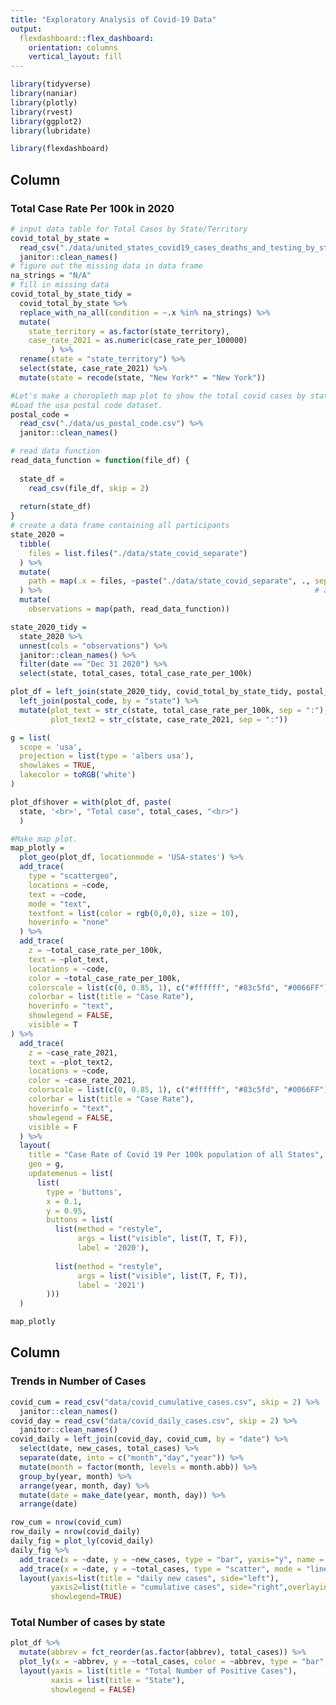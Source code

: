 ```yaml
---
title: "Exploratory Analysis of Covid-19 Data"
output: 
  flexdashboard::flex_dashboard:
    orientation: columns
    vertical_layout: fill
---
```


```r
library(tidyverse)
library(naniar)
library(plotly)
library(rvest)
library(ggplot2)
library(lubridate)

library(flexdashboard)
```

Column {data-width=650}
-----------------------------------------------------------------------

### Total Case Rate Per 100k in 2020

```r
# input data table for Total Cases by State/Territory
covid_total_by_state = 
  read_csv("./data/united_states_covid19_cases_deaths_and_testing_by_state.csv", skip = 2) %>% 
  janitor::clean_names()
# figure out the missing data in data frame
na_strings = "N/A"
# fill in missing data
covid_total_by_state_tidy =
  covid_total_by_state %>% 
  replace_with_na_all(condition = ~.x %in% na_strings) %>% 
  mutate(
    state_territory = as.factor(state_territory),
    case_rate_2021 = as.numeric(case_rate_per_100000)
         ) %>% 
  rename(state = "state_territory") %>% 
  select(state, case_rate_2021) %>% 
  mutate(state = recode(state, "New York*" = "New York"))

#Let's make a choropleth map plot to show the total covid cases by state in US.
#Load the usa postal code dataset.
postal_code = 
  read_csv("./data/us_postal_code.csv") %>% 
  janitor::clean_names()

# read data function
read_data_function = function(file_df) {
  
  state_df = 
    read_csv(file_df, skip = 2)
  
  return(state_df)
}
# create a data frame containing all participants
state_2020 =
  tibble(
    files = list.files("./data/state_covid_separate")
  ) %>% 
  mutate(
    path = map(.x = files, ~paste("./data/state_covid_separate", ., sep = "/"))
  ) %>%                                                             # add path
  mutate(
    observations = map(path, read_data_function))

state_2020_tidy =
  state_2020 %>% 
  unnest(cols = "observations") %>% 
  janitor::clean_names() %>% 
  filter(date == "Dec 31 2020") %>%
  select(state, total_cases, total_case_rate_per_100k)

plot_df = left_join(state_2020_tidy, covid_total_by_state_tidy, postal_code, by = "state") %>% 
  left_join(postal_code, by = "state") %>% 
  mutate(plot_text = str_c(state, total_case_rate_per_100k, sep = ":"),
         plot_text2 = str_c(state, case_rate_2021, sep = ":"))

g = list(
  scope = 'usa',
  projection = list(type = 'albers usa'),
  showlakes = TRUE,
  lakecolor = toRGB('white')
)

plot_df$hover = with(plot_df, paste(
  state, '<br>', "Total case", total_cases, "<br>")
  )

#Make map plot.
map_plotly = 
  plot_geo(plot_df, locationmode = 'USA-states') %>% 
  add_trace(
    type = "scattergeo",
    locations = ~code,
    text = ~code,
    mode = "text",
    textfont = list(color = rgb(0,0,0), size = 10),
    hoverinfo = "none"
  ) %>% 
  add_trace(
    z = ~total_case_rate_per_100k, 
    text = ~plot_text, 
    locations = ~code,
    color = ~total_case_rate_per_100k, 
    colorscale = list(c(0, 0.85, 1), c("#ffffff", "#83c5fd", "#0066FF")),
    colorbar = list(title = "Case Rate"),
    hoverinfo = "text",
    showlegend = FALSE,
    visible = T
) %>% 
  add_trace(
    z = ~case_rate_2021, 
    text = ~plot_text2, 
    locations = ~code,
    color = ~case_rate_2021, 
    colorscale = list(c(0, 0.85, 1), c("#ffffff", "#83c5fd", "#0066FF")),
    colorbar = list(title = "Case Rate"),
    hoverinfo = "text",
    showlegend = FALSE,
    visible = F
  ) %>% 
  layout(
    title = "Case Rate of Covid 19 Per 100k population of all States",
    geo = g,
    updatemenus = list(
      list(
        type = 'buttons',
        x = 0.1,
        y = 0.95,
        buttons = list(
          list(method = "restyle",
               args = list("visible", list(T, T, F)),
               label = '2020'),
          
          list(method = "restyle",
               args = list("visible", list(T, F, T)),
               label = '2021')
        )))
  )

map_plotly
```

Column {data-width=350}
-----------------------------------------------------------------------
### Trends in Number of Cases

```r
covid_cum = read_csv("data/covid_cumulative_cases.csv", skip = 2) %>% 
  janitor::clean_names()
covid_day = read_csv("data/covid_daily_cases.csv", skip = 2) %>% 
  janitor::clean_names()
covid_daily = left_join(covid_day, covid_cum, by = "date") %>% 
  select(date, new_cases, total_cases) %>% 
  separate(date, into = c("month","day","year")) %>% 
  mutate(month = factor(month, levels = month.abb)) %>% 
  group_by(year, month) %>% 
  arrange(year, month, day) %>% 
  mutate(date = make_date(year, month, day)) %>% 
  arrange(date)

row_cum = nrow(covid_cum)
row_daily = nrow(covid_daily)
daily_fig = plot_ly(covid_daily) 
daily_fig %>% 
  add_trace(x = ~date, y = ~new_cases, type = "bar", yaxis="y", name = "new", marker = list(color = 'rgb(158,202,225)')) %>% 
  add_trace(x = ~date, y = ~total_cases, type = "scatter", mode = "lines", yaxis = "y2", name = "cum") %>% 
  layout(yaxis=list(title = "daily new cases", side="left"),
         yaxis2=list(title = "cumulative cases", side="right",overlaying="y"),
         showlegend=TRUE)
```

### Total Number of cases by state

```r
plot_df %>% 
  mutate(abbrev = fct_reorder(as.factor(abbrev), total_cases)) %>% 
  plot_ly(x = ~abbrev, y = ~total_cases, color = ~abbrev, type = "bar", colors = "viridis") %>% 
  layout(yaxis = list(title = "Total Number of Positive Cases"),
         xaxis = list(title = "State"),
         showlegend = FALSE)
```

